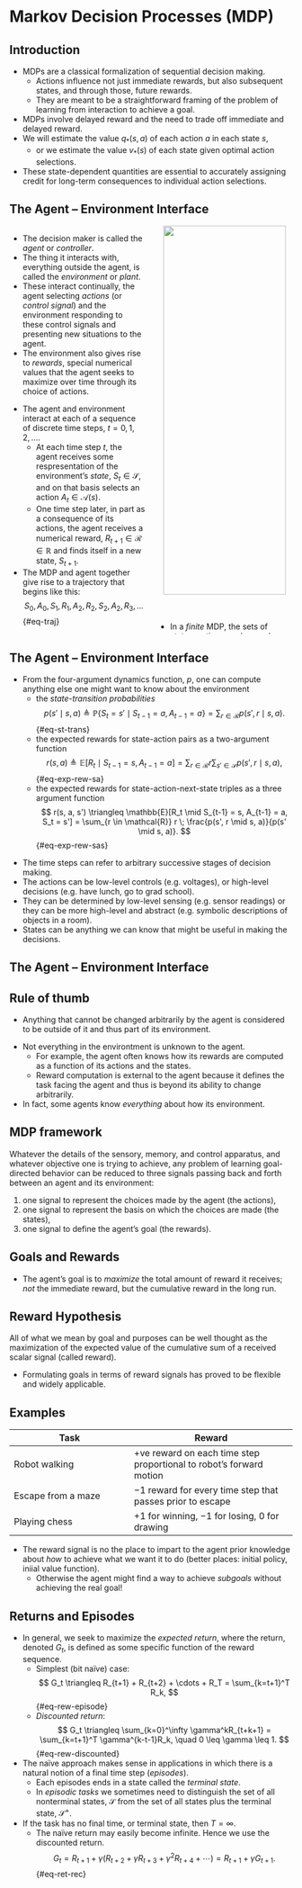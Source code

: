 # Markov Decision Processes (MDP)

## Introduction

* MDPs are a classical formalization of sequential decision making.
  - Actions influence not just immediate rewards, but also subsequent states,
    and through those, future rewards.
  - They are meant to be a straightforward framing of the problem of learning
    from interaction to achieve a goal.
* MDPs involve delayed reward and the need to trade off immediate and delayed 
reward.
* We will estimate the value $q_\ast(s, a)$ of each action $a$ in each state
$s$,
  - or we estimate the value $v_\ast(s)$ of each state given optimal action
    selections.
* These state-dependent quantities are essential to accurately assigning credit
for long-term consequences to individual action selections.

## The Agent &ndash; Environment Interface {.smaller}

:::: {.columns}

::: {.column width="50%"}

::: {.callout-warning appearance="minimal"}
* The decision maker is called the _agent_ or _controller_.
* The thing it interacts with, everything outside the agent, is called the
_environment_ or _plant_.
* These interact continually, the agent selecting _actions_ (or _control
 signal_) and the environment responding to these control signals and presenting
 new situations to the agent.
* The environment also gives rise to _rewards_, special numerical values that the
agent seeks to maximize over time through its choice of actions.
:::

::: {.callout-warning appearance="minimal"}
* The agent and environment interact at each of a sequence of discrete time
steps, $t = 0, 1, 2, \ldots$. 
  - At each time step $t$, the agent receives some respresentation of the
    environment's _state_, $S_t \in \mathcal{S}$, and on that basis selects an
    action $A_t \in \mathcal{A}(s)$.
  - One time step later, in part as a consequence of its actions, the agent
    receives a numerical reward, $R_{t+1} \in \mathcal{R} \in \mathbb{R}$ and
    finds itself in a new state, $S_{t+1}$.
* The MDP and agent together give rise to a trajectory that begins like this:
$$ S_0, A_0, S_1, R_1, A_2, R_2, S_2, A_2, R_3, \ldots $$ {#eq-traj}
:::

:::

::: {.column width="50%"}
<center>
<img src="contents/assets/agent_environment.png" width="95%" /img>
</center>

::: {.callout-important appearance="minimal"}
* In a _finite_ MDP, the sets of states, actions, and rewards   
$(\mathcal{S}, \mathcal{A}, \mathcal{R})$ all have a finite number of elements.
  - In this case, the random variables $R_t$ and $S_t$ have
    well defined discrete probability distributions dependent on the preceding
    state and action.

$$ p(s', r \mid s, a) \triangleq \mathbb{P}\{S_t = s', R_t = r \mid S_{t-1} = s,
A_{t-1} = a\} $$ {#eq-dyn}

* This function $p$ defines the _dynamics_ of the MDP.
  - It specifies a probability distribution for each choice of $s$ and $a$,
    i.e.,

$$ \sum_{s' \in \mathcal{S}} \sum_{r \in \mathcal{R}} p(s', r \mid s, a) = 1,
\quad \forall s \in \mathcal{S}, \; a \in \mathcal{A}(s). $$ {#eq-pprob}

* This is called the _Markov property_.
:::

:::


::::


## The Agent &ndash; Environment Interface {.smaller}

* From the four-argument dynamics function, $p$, one can compute anything else
one might want to know about the environment
  - the _state-transition probabilities_
$$ p(s' \mid s, a) \triangleq \mathbb{P}\{S_t = s' \mid S_{t-1} = a, A_{t-1} =
a\} = \sum_{r \in \mathcal{R}} p(s', r \mid s, a). $$ {#eq-st-trans}
  - the expected rewards for state-action pairs as a two-argument function 
  $$ r(s, a) \triangleq \mathbb{E}[R_t \mid S_{t-1} = s, A_{t-1} = a] = \sum_{r
  \in \mathcal{R}} r \sum_{s' \in \mathcal{S}} p(s', r \mid s, a), $$ {#eq-exp-rew-sa}
  - the expected rewards for state-action-next-state triples as a three argument
    function 
  $$ r(s, a, s') \triangleq \mathbb{E}[R_t \mid S_{t-1} = s, A_{t-1} = a, S_t =
  s'] = \sum_{r \in \mathcal{R}} r \; \frac{p(s', r \mid s, a)}{p(s' \mid s, a)}.
  $$ {#eq-exp-rew-sas}

::: {.column-tip appearance="minimal"}
* The time steps can refer to arbitrary successive stages of decision making.
* The actions can be low-level controls (e.g. voltages), or high-level decisions
(e.g. have lunch, go to grad school).
* They can be determined by low-level sensing (e.g. sensor readings) or they can
be more high-level and abstract (e.g. symbolic descriptions of objects in a
room).
* States can be anything we can know that might be useful in making the
decisions.
:::


## The Agent &ndash; Environment Interface {.smaller}

::: {.callout-tip icon=false}
## Rule of thumb
* Anything that cannot be changed arbitrarily by the agent is considered to be
outside of it and thus part of its environment.
:::

* Not everything in the environtment is unknown to the agent.
  - For example, the agent often knows how its rewards are computed as a
    function of its actions and the states.
  - Reward computation is external to the agent because it defines the task
    facing the agent and thus is beyond its ability to change arbitrarily.
* In fact, some agents know _everything_ about how its environment.

::: {.callout-tip icon=false}
## MDP framework
Whatever the details of the sensory, memory, and control apparatus, and whatever
objective one is trying to achieve, any problem of learning goal-directed
behavior can be reduced to three signals passing back and forth between an agent
and its environment:

1. one signal to represent the choices made by the agent (the actions),
2. one signal to represent the basis on which the choices are made (the states),
3. one signal to define the agent's goal (the rewards).
:::


## Goals and Rewards {.smaller}

* The agent's goal is to _maximize_ the total amount of reward it receives;
_not_ the immediate reward, but the cumulative reward in the long run.

::: {.callout-important icon=false}
## Reward Hypothesis
All of what we mean by goal and purposes can be well thought as the maximization
of the expected value of the cumulative sum of a received scalar signal (called
reward).
:::

* Formulating goals in terms of reward signals has proved to be flexible and
widely applicable.

::: {.callout-note icon=false}
## Examples
| Task | Reward |
|------|--------|
|Robot walking|$+$ve reward on each time step proportional to robot's forward motion|
|Escape from a maze| $-1$ reward for every time step that passes prior to escape|
|Playing chess|$+1$ for winning, $-1$ for losing, $0$ for drawing|
:::

* The reward signal is no the place to impart to the agent prior knowledge
about _how_ to achieve what we want it to do (better places: initial policy,
iniial value function).
  - Otherwise the agent might find a way to achieve _subgoals_ without achieving
    the real goal!


## Returns and Episodes {.smaller}

* In general, we seek to maximize the _expected return_, where the return,
denoted $G_t$, is defined as some specific function of the reward sequence.
  - Simplest (bit na&iuml;ve) case: $$ G_t \triangleq R_{t+1} + R_{t+2} + \cdots + R_T = \sum_{k=t+1}^T R_k,  $$ {#eq-rew-episode}
  - _Discounted return_: $$ G_t \triangleq \sum_{k=0}^\infty \gamma^kR_{t+k+1} =
  \sum_{k=t+1}^T \gamma^{k-t-1}R_k, \quad 0 \leq \gamma \leq 1. $$ {#eq-rew-discounted}
* The na&iuml;ve approach makes sense in applications in which there is a
natural notion of a final time step (_episodes_).
  - Each episodes ends in a state called the _terminal state_.
  - In _episodic tasks_ we sometimes need to distinguish the set of all
  nonterminal states, $\mathcal{S}$ from the set of all states plus the terminal
  state, $\mathcal{S}^+$.
* If the task has no final time, or terminal state, then $T=\infty$. 
  - The na&iuml;ve return may easily become infinite. Hence we use the discounted return.
$$ G_t = R_{t+1} + \gamma(R_{t+2} + \gamma R_{t+3} + \gamma^2 R_{t+4} + \cdots)
= R_{t+1} + \gamma G_{t+1}. $$ {#eq-ret-rec}

